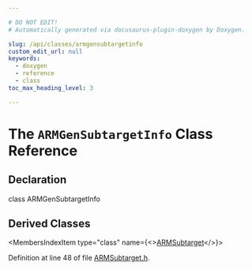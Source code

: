 ```yaml
---

# DO NOT EDIT!
# Automatically generated via docusaurus-plugin-doxygen by Doxygen.

slug: /api/classes/armgensubtargetinfo
custom_edit_url: null
keywords:
  - doxygen
  - reference
  - class
toc_max_heading_level: 3

---
```





# The `ARMGenSubtargetInfo` Class Reference

<DoxygenPage pluginConfig={pluginConfig}>



## Declaration

<CodeBlock>class ARMGenSubtargetInfo</CodeBlock>

## Derived Classes

<MembersIndex>

<MembersIndexItem
  type="class"
  name={<><a href="/docs/api/classes/llvm/armsubtarget">ARMSubtarget</a></>}>
</MembersIndexItem>

</MembersIndex>


Definition at line 48 of file <a href="/docs/api/files/lib/lib/target/lib/target/arm/armsubtarget-h">ARMSubtarget.h</a>.

</DoxygenPage>
